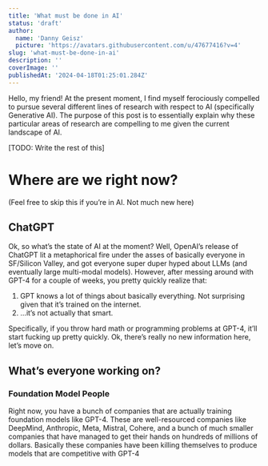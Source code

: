 ```yaml
---
title: 'What must be done in AI'
status: 'draft'
author:
  name: 'Danny Geisz'
  picture: 'https://avatars.githubusercontent.com/u/47677416?v=4'
slug: 'what-must-be-done-in-ai'
description: ''
coverImage: ''
publishedAt: '2024-04-18T01:25:01.284Z'
---
```


Hello, my friend!  At the present moment, I find myself ferociously compelled to pursue several different lines of research with respect to AI (specifically Generative AI).  The purpose of this post is to essentially explain why these particular areas of research are compelling to me given the current landscape of AI.

\[TODO: Write the rest of this\]

# Where are we right now?

(Feel free to skip this if you’re in AI.  Not much new here)

## ChatGPT

Ok, so what’s the state of AI at the moment?  Well, OpenAI’s release of ChatGPT lit a metaphorical fire under the asses of basically everyone in SF/Silicon Valley, and got everyone super duper hyped about LLMs (and eventually large multi-modal models).  However, after messing around with GPT-4 for a couple of weeks, you pretty quickly realize that:

1. GPT knows a lot of things about basically everything.  Not surprising given that it’s trained on the internet.
2. …it’s not actually that smart.

Specifically, if you throw hard math or programming problems at GPT-4, it’ll start fucking up pretty quickly.  Ok, there’s really no new information here, let’s move on.

## What’s everyone working on?

### Foundation Model People

Right now, you have a bunch of companies that are actually training foundation models like GPT-4.  These are well-resourced companies like DeepMind, Anthropic, Meta, Mistral, Cohere, and a bunch of much smaller companies that have managed to get their hands on hundreds of millions of dollars.  Basically these companies have been killing themselves to produce models that are competitive with GPT-4